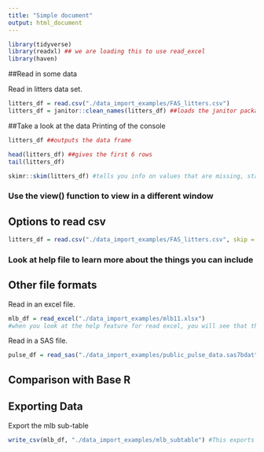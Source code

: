 ```yaml
---
title: "Simple document"
output: html_document
---
```


```r
library(tidyverse)
library(readxl) ## we are loading this to use read_excel
library(haven)
```

##Read in some data

Read in litters data set.

```r
litters_df = read.csv("./data_import_examples/FAS_litters.csv")
litters_df = janitor::clean_names(litters_df) ##loads the janitor package without using library function - this clean names function just cleans up the names and makes them snake case
```

##Take a look at the data
Printing of the console
```r
litters_df ##outputs the data frame
```

```r
head(litters_df) ##gives the first 6 rows
tail(litters_df)
```

```r
skimr::skim(litters_df) #tells you info on values that are missing, standard deviation, etc.
```
### Use the view() function to view in a different window

## Options to read csv

```r
litters_df = read.csv("./data_import_examples/FAS_litters.csv", skip = 10, na = c("", "NA", 999)) #na = c() addresses missing values
```
### Look at help file to learn more about the things you can include

## Other file formats

Read in an excel file.

```r
mlb_df = read_excel("./data_import_examples/mlb11.xlsx")
#when you look at the help feature for read excel, you will see that there are options where you need to specify the sheet you are using if you have multiple sheets, and there is a range function
```

Read in a SAS file.

```r
pulse_df = read_sas("./data_import_examples/public_pulse_data.sas7bdat")
```

## Comparison with Base R

## Exporting Data

Export the mlb sub-table

```r
write_csv(mlb_df, "./data_import_examples/mlb_subtable") #This exports the data and gives it a location where it will be saved and the name of the new exported thingy
```

